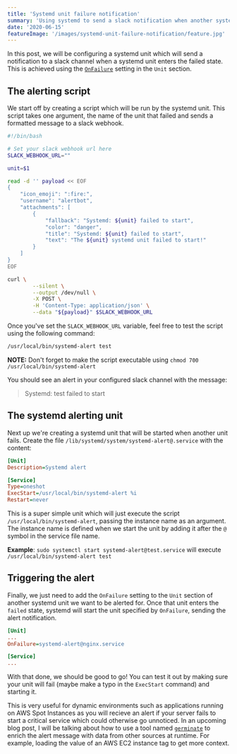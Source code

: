 ```yaml
---
title: 'Systemd unit failure notification'
summary: 'Using systemd to send a slack notification when another systemd unit fails'
date: '2020-06-15'
featureImage: '/images/systemd-unit-failure-notification/feature.jpg'
---
```


In this post, we will be configuring a systemd unit which will send a notification to a slack channel when a systemd unit enters the failed state. This is achieved using the [`OnFailure`](https://www.freedesktop.org/software/systemd/man/systemd.unit.html#OnFailure=) setting in the `Unit` section.

## The alerting script

We start off by creating a script which will be run by the systemd unit. This script takes one argument, the name of the unit that failed and sends a formatted message to a slack webhook.

```bash
#!/bin/bash

# Set your slack webhook url here
SLACK_WEBHOOK_URL=""

unit=$1

read -d '' payload << EOF
{
    "icon_emoji": ":fire:",
    "username": "alertbot",
    "attachments": [
        {
            "fallback": "Systemd: ${unit} failed to start",
            "color": "danger",
            "title": "Systemd: ${unit} failed to start",
            "text": "The ${unit} systemd unit failed to start!"
        }
    ]
}
EOF

curl \
        --silent \
        --output /dev/null \
        -X POST \
        -H 'Content-Type: application/json' \
        --data "${payload}" $SLACK_WEBHOOK_URL
```

Once you've set the `SLACK_WEBHOOK_URL` variable, feel free to test the script using the following command:

```sh
/usr/local/bin/systemd-alert test
```

**NOTE:** Don't forget to make the script executable using `chmod 700 /usr/local/bin/systemd-alert`

You should see an alert in your configured slack channel with the message:

> Systemd: test failed to start

## The systemd alerting unit

Next up we're creating a systemd unit that will be started when another unit fails. Create the file `/lib/systemd/system/systemd-alert@.service` with the content:

```ini
[Unit]
Description=Systemd alert

[Service]
Type=oneshot
ExecStart=/usr/local/bin/systemd-alert %i
Restart=never
```

This is a super simple unit which will just execute the script `/usr/local/bin/systemd-alert`, passing the instance name as an argument. The instance name is defined when we start the unit by adding it after the `@` symbol in the service file name.

**Example**: `sudo systemctl start systemd-alert@test.service` will execute `/usr/local/bin/systemd-alert test`

## Triggering the alert

Finally, we just need to add the `OnFailure` setting to the `Unit` section of another systemd unit we want to be alerted for. Once that unit enters the `failed` state, systemd will start the unit specified by `OnFailure`, sending the alert notification.

```ini
[Unit]
...
OnFailure=systemd-alert@nginx.service

[Service]
...
```

With that done, we should be good to go! You can test it out by making sure your unit will fail (maybe make a typo in the `ExecStart` command) and starting it.

This is very useful for dynamic environments such as applications running on AWS Spot Instances as you will recieve an alert if your server fails to start a critical service which could otherwise go unnoticed. In an upcoming blog post, I will be talking about how to use a tool named [`germinate`](https://github.com/itmecho/germinate) to enrich the alert message with data from other sources at runtime. For example, loading the value of an AWS EC2 instance tag to get more context.
